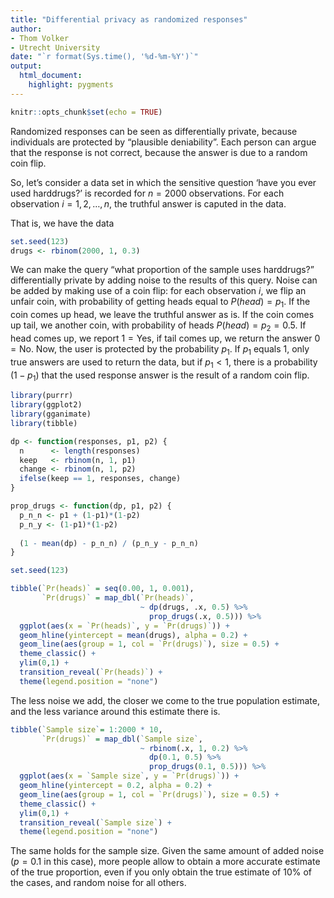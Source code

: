 ```yaml
---
title: "Differential privacy as randomized responses"
author: 
- Thom Volker
- Utrecht University
date: "`r format(Sys.time(), '%d-%m-%Y')`"
output: 
  html_document:
    highlight: pygments
---
```


```r
knitr::opts_chunk$set(echo = TRUE)
```



Randomized responses can be seen as differentially private, because individuals are protected by "plausible deniability". Each person can argue that the response is not correct, because the answer is due to a random coin flip.

So, let's consider a data set in which the sensitive question 'have you ever used harddrugs?' is recorded for $n = 2000$ observations. For each observation $i = 1, 2, \dots, n$, the truthful answer is caputed in the data. 

That is, we have the data
```r
set.seed(123)
drugs <- rbinom(2000, 1, 0.3)
```


We can make the query "what proportion of the sample uses harddrugs?" differentially private by adding noise to the results of this query. Noise can be added by making use of a coin flip: for each observation $i$, we flip an unfair coin, with probability of getting heads equal to $P(head) = p_1$. If the coin comes up head, we leave the truthful answer as is. If the coin comes up tail, we another coin, with probability of heads $P(head) = p_2 = 0.5$. If head comes up, we report $1 = \text{Yes}$, if tail comes up, we return the answer $0 = \text{No}$. Now, the user is protected by the probability $p_1$. If $p_1$ equals $1$, only true answers are used to return the data, but if $p_1 < 1$, there is a probability $(1 - p_1)$ that the used response answer is the result of a random coin flip.

```r
library(purrr)
library(ggplot2)
library(gganimate)
library(tibble)

dp <- function(responses, p1, p2) {
  n      <- length(responses)
  keep   <- rbinom(n, 1, p1)
  change <- rbinom(n, 1, p2)
  ifelse(keep == 1, responses, change)
}

prop_drugs <- function(dp, p1, p2) {
  p_n_n <- p1 + (1-p1)*(1-p2)
  p_n_y <- (1-p1)*(1-p2)
  
  (1 - mean(dp) - p_n_n) / (p_n_y - p_n_n)
}

set.seed(123)

tibble(`Pr(heads)` = seq(0.00, 1, 0.001),
       `Pr(drugs)` = map_dbl(`Pr(heads)`, 
                             ~ dp(drugs, .x, 0.5) %>% 
                               prop_drugs(.x, 0.5))) %>%
  ggplot(aes(x = `Pr(heads)`, y = `Pr(drugs)`)) +
  geom_hline(yintercept = mean(drugs), alpha = 0.2) +
  geom_line(aes(group = 1, col = `Pr(drugs)`), size = 0.5) +
  theme_classic() +
  ylim(0,1) +
  transition_reveal(`Pr(heads)`) +
  theme(legend.position = "none")
```

The less noise we add, the closer we come to the true population estimate, and the less variance around this estimate there is.

```r
tibble(`Sample size`= 1:2000 * 10,
       `Pr(drugs)` = map_dbl(`Sample size`, 
                             ~ rbinom(.x, 1, 0.2) %>% 
                               dp(0.1, 0.5) %>% 
                               prop_drugs(0.1, 0.5))) %>%
  ggplot(aes(x = `Sample size`, y = `Pr(drugs)`)) +
  geom_hline(yintercept = 0.2, alpha = 0.2) +
  geom_line(aes(group = 1, col = `Pr(drugs)`), size = 0.5) +
  theme_classic() +
  ylim(0,1) +
  transition_reveal(`Sample size`) +
  theme(legend.position = "none")
```

The same holds for the sample size. Given the same amount of added noise ($p = 0.1$ in this case), more people allow to obtain a more accurate estimate of the true proportion, even if you only obtain the true estimate of $10\%$ of the cases, and random noise for all others.


